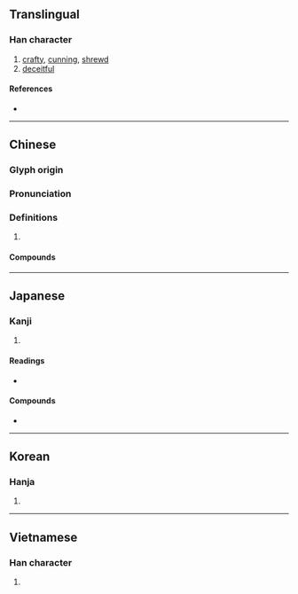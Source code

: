 {{character info/new}}
{{also|獪}}
==Translingual==

===Han character===
{{Han char|rn=94|rad=犬|as=10|sn=13|four=47227|canj=KHBBB|ids=⿰犭骨}}

# [[crafty]], [[cunning]], [[shrewd]]
# [[deceitful]]

====References====
* {{Han ref|kx=0716.180|dkj=20583|dj=1128.080|hdz=21358.060|uh=733E|ud=29502|bh=B7E2|bd=47074}}

----

==Chinese==
{{zh-forms}}

===Glyph origin===
{{Han etym}}

===Pronunciation===
{{zh-pron
|m=huá
|c=waat6
|mn=ku̍t/qz,xm,zz:hoa̍t
|mn_note=ku̍t - vernacular; hoa̍t - literary
|mc=y
|oc=y
|cat=a
}}

===Definitions===
{{zh-hanzi}}

# {{rfdef|zh}}

====Compounds====
{{zh-der|嚚猾|大猾|奸猾|奸胥猾吏|巨猾|把猾|揣奸把猾|桀猾|深奸巨猾|狡猾|狡猾多詐|猾伯|猾吏|猾夏|猾猾突突|猾賊|禁姦除猾|老奸巨猾|豪猾|貪吏猾胥|躲猾兒|齒牙為猾}}

----

==Japanese==

===Kanji===
{{ja-kanji|grade=|rs=犬10}}

# {{defn|lang=ja|sort=犬10}}

====Readings====
* {{ja-readings|on=[[かつ]] (katsu)|kun=[[わるがしこ]] (warugashiko)}}

====Compounds====
* {{ja-r|狡猾|こうかつ}}

----

==Korean==

===Hanja===
{{ko-hanja|hangeul=활|eumhun=|rv=hwal|mr=hwal|y=hwal}}

# {{defn|lang=ko|sort=犬10}}

----

==Vietnamese==

===Han character===
{{vi-hantu|[[hoạt]]|rs=犬10}}

# {{defn|lang=vi|sort=犬10}}